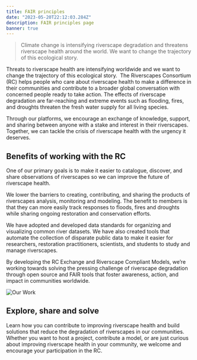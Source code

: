 ```yaml
---
title: FAIR principles
date: "2023-05-20T22:12:03.284Z"
description: FAIR principles page
banner: true
---
```


> Climate change is intensifying riverscape degradation and threatens riverscape health around the world. We want to change the trajectory of this ecological story.

Threats to riverscape health are intensifying worldwide and we want to change the trajectory of this ecological story.  The Riverscapes Consortium (RC) helps people who care about riverscape health to make a difference in their communities and contribute to a broader global conversation with concerned people ready to take action. The effects of riverscape degradation are far-reaching and extreme events such as flooding, fires, and droughts threaten the fresh water supply for all living species. 

Through our platforms, we encourage an exchange of knowledge, support, and sharing between anyone with a stake and interest in their riverscapes. Together, we can tackle the crisis of riverscape health with the urgency it deserves. 

## Benefits of working with the RC

One of our primary goals is to make it easier to catalogue, discover, and share observations of riverscapes so we can improve the future of riverscape health. 

We lower the barriers to creating, contributing, and sharing the products of riverscapes analysis, monitoring and modeling. The benefit to members is that they can more easily track responses to floods, fires and droughts while sharing ongoing restoration and conservation efforts. 

We have adopted and developed data standards for organizing and visualizing common river datasets. We have also created tools that automate the collection of disparate public data to make it easier for researchers, restoration practitioners, scientists, and students to study and manage riverscapes.

By developing the RC Exchange and Riverscape Compliant Models, we’re working towards solving the pressing challenge of riverscape degradation through open source and FAIR tools that foster awareness, action, and impact in communities worldwide.  

![Our Work](./our-work-image.jpg)

## Explore, share and solve

Learn how you can contribute to improving riverscape health and build solutions that reduce the degradation of riverscapes in our communities. 
 
Whether you want to host a project, contribute a model, or are just curious about improving riverscape health in your community, we welcome and encourage your participation in the RC.
